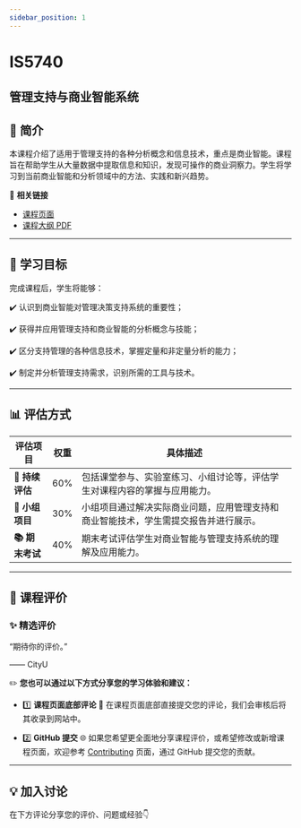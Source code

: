 ```yaml
---
sidebar_position: 1
---
```


# IS5740
## 管理支持与商业智能系统

## **📘 简介**
本课程介绍了适用于管理支持的各种分析概念和信息技术，重点是商业智能。课程旨在帮助学生从大量数据中提取信息和知识，发现可操作的商业洞察力。学生将学习到当前商业智能和分析领域中的方法、实践和新兴趋势。

🔗 **相关链接**
- [课程页面](https://www.cityu.edu.hk/catalogue/pg/202425/course/IS5740.htm)
- [课程大纲 PDF](https://www.cityu.edu.hk/catalogue/pg/202425/course/IS5740.pdf)

---

## **🎯 学习目标**

完成课程后，学生将能够：

✔️ 认识到商业智能对管理决策支持系统的重要性；

✔️ 获得并应用管理支持和商业智能的分析概念与技能；

✔️ 区分支持管理的各种信息技术，掌握定量和非定量分析的能力；

✔️ 制定并分析管理支持需求，识别所需的工具与技术。

---

## **📊 评估方式**

| **评估项目**          | **权重** | **具体描述**                                                                                       |
|----------------------|---------|---------------------------------------------------------------------------------------------------|
| **📄 持续评估**       | 60%     | 包括课堂参与、实验室练习、小组讨论等，评估学生对课程内容的掌握与应用能力。                      |
| **📝 小组项目**       | 30%     | 小组项目通过解决实际商业问题，应用管理支持和商业智能技术，学生需提交报告并进行展示。            |
| **📚 期末考试**       | 40%     | 期末考试评估学生对商业智能与管理支持系统的理解及应用能力。                                       |

---

## **💬 课程评价**

### ✨ **精选评价**
<div className={commentStyles.commentBox}>
    <p className={commentStyles.commentText}>
        “期待你的评价。”
    </p>
    <p className={commentStyles.commentAuthor}>—— CityU</p>
</div>

✏️ **您也可以通过以下方式分享您的学习体验和建议：**

- 1️⃣ **课程页面底部评论**
💬 在课程页面底部直接提交您的评论，我们会审核后将其收录到网站中。

- 2️⃣ **GitHub 提交**
🌐 如果您希望更全面地分享课程评价，或希望修改或新增课程页面，欢迎参考 [Contributing](https://penjc.github.io/cityU-navigator/contributing) 页面，通过 GitHub 提交您的贡献。


---

## **💡 加入讨论**

在下方评论分享您的评价、问题或经验👇
<Utterances />
